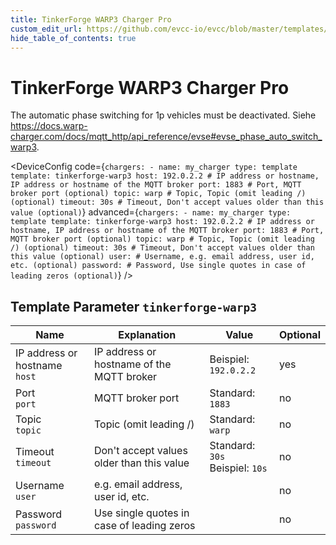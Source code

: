 ```yaml
---
title: TinkerForge WARP3 Charger Pro
custom_edit_url: https://github.com/evcc-io/evcc/blob/master/templates/definition/charger/tinkerforge-warp3.yaml
hide_table_of_contents: true
---
```



# TinkerForge WARP3 Charger Pro

<div className="device-detail-container">
  <div className="device-detail-content">
    <DeviceFeatures features="mA,1p3p,rfid" />

The automatic phase switching for 1p vehicles must be deactivated. Siehe https://docs.warp-charger.com/docs/mqtt_http/api_reference/evse#evse_phase_auto_switch_warp3.


<DeviceConfig code={`chargers:
    - name: my_charger
      type: template
      template: tinkerforge-warp3
      host: 192.0.2.2 # IP address or hostname, IP address or hostname of the MQTT broker
      port: 1883 # Port, MQTT broker port (optional)
      topic: warp # Topic, Topic (omit leading /) (optional)
      timeout: 30s # Timeout, Don't accept values older than this value (optional)`} advanced={`chargers:
    - name: my_charger
      type: template
      template: tinkerforge-warp3
      host: 192.0.2.2 # IP address or hostname, IP address or hostname of the MQTT broker
      port: 1883 # Port, MQTT broker port (optional)
      topic: warp # Topic, Topic (omit leading /) (optional)
      timeout: 30s # Timeout, Don't accept values older than this value (optional)
      user: # Username, e.g. email address, user id, etc. (optional)
      password: # Password, Use single quotes in case of leading zeros (optional)`} />
  </div>
  <div className="device-detail-icon">
    <evcc-icon
      type="charger"
      name="tinkerforge-warp3-charger-pro"
      size="400px"
      alt="TinkerForge WARP3 Charger Pro"
      className="device-detail-icon-img"
    ></evcc-icon>
  </div>
</div>

## Template Parameter `tinkerforge-warp3`

| Name | Explanation | Value | Optional |
|-----------|-------------|-------|----------|
| IP address or hostname<br/>`host` | IP address or hostname of the MQTT broker | Beispiel: `192.0.2.2` | yes |
| Port<br/>`port` | MQTT broker port | Standard: `1883` | no |
| Topic<br/>`topic` | Topic (omit leading /) | Standard: `warp` | no |
| Timeout<br/>`timeout` | Don't accept values older than this value | Standard: `30s`<br/>Beispiel: `10s` | no |
| Username<br/>`user` | e.g. email address, user id, etc. |  | no |
| Password<br/>`password` | Use single quotes in case of leading zeros |  | no |

